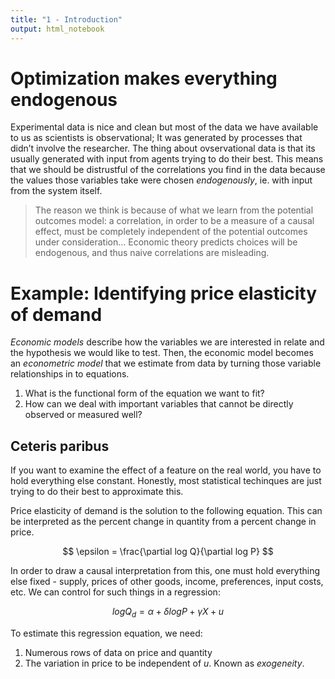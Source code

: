 ```yaml
---
title: "1 - Introduction"
output: html_notebook
---
```


# Optimization makes everything endogenous

Experimental data is nice and clean but most of the data we have available to us as scientists is observational; It was generated by processes that didn't involve the researcher. The thing about ovservational data is that its usually generated with input from agents trying to do their best. This means that we should be distrustful of the correlations you find in the data because the values those variables take were chosen _endogenously_, ie. with input from the system itself. 

> The reason we think is because of what we learn from the potential outcomes model: a correlation, in order to be a measure of a causal effect, must be completely independent of the potential outcomes under consideration... Economic theory predicts choices will be endogenous, and thus naive correlations are misleading.

# Example: Identifying price elasticity of demand

_Economic models_ describe how the variables we are interested in relate and the hypothesis we would like to test. Then, the economic model becomes an _econometric model_ that we estimate from data by turning those variable relationships in to equations.

1. What is the functional form of the equation we want to fit?
2. How can we deal with important variables that cannot be directly observed or measured well?


## Ceteris paribus

If you want to examine the effect of a feature on the real world, you have to hold everything else constant. Honestly, most statistical techinques are just trying to do their best to approximate this.

Price elasticity of demand is the solution to the following equation. This can be interpreted as the percent change in quantity from a percent change in price.

$$
\epsilon = \frac{\partial log Q}{\partial log P}
$$

In order to draw a causal interpretation from this, one must hold everything else fixed - supply, prices of other goods, income, preferences, input costs, etc. We can control for such things in a regression:

$$
log Q_d = \alpha + \delta log P + \gamma X + u
$$

To estimate this regression equation, we need:

1. Numerous rows of data on price and quantity
2. The variation in price to be independent of $u$. Known as _exogeneity_.








